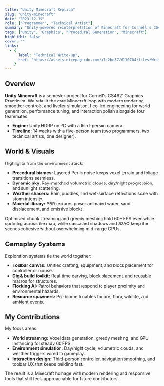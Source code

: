 ```yaml
---
title: "Unity Minecraft Replica"
slug: "unity-minecraft"
date: "2023-12-15"
role: ["Programmer", "Technical Artist"]
summary: "Unity-powered reinterpretation of Minecraft for Cornell's CS4621 practicum, featuring procedural terrain, volumetric clouds, and interactive world editing tools."
tags: ["Unity", "Graphics", "Procedural Generation", "Minecraft"]
highlight: false
cover: ""
links:
  - {
      label: "Technical Write-up",
      href: "https://assets.nicepagecdn.com/a7c2be37/6110704/files/Writeup.pdf",
    }
---
```




## Overview

**Unity Minecraft** is a semester project for Cornell's CS4621 Graphics Practicum. We rebuilt the core Minecraft loop with modern rendering, smoother controls, and livelier simulation. I co-led engineering for world generation, performance tuning, and interaction polish alongside four teammates.

<YouTube
  url="https://youtu.be/338MKOXUzz4"
  title="Unity Minecraft Gameplay Overview"
  className="my-6"
/>

- **Engine:** Unity HDRP on PC with a third-person camera.
- **Timeline:** 14 weeks with a five-person team (two programmers, two technical artists, one designer).

## World & Visuals

Highlights from the environment stack:

- **Procedural biomes:** Layered Perlin noise keeps voxel terrain and foliage transitions seamless.
- **Dynamic sky:** Ray-marched volumetric clouds, day/night progression, and sunlight scattering.
- **Weather shaders:** Rain, puddles, and wet-surface reflections scale with storm intensity.
- **Material library:** PBR textures power animated water, sand displacement, and emissive blocks.

Optimized chunk streaming and greedy meshing hold 60+ FPS even while sprinting across the map, while cascaded shadows and SSAO keep the scenes cohesive without overwhelming mid-range GPUs.

## Gameplay Systems

Exploration systems tie the world together:

- **Toolbar canvas:** Unified crafting, equipment, and block placement for controller or mouse.
- **Dig & build toolkit:** Real-time carving, block placement, and reusable macros for structures.
- **Flocking AI:** Patrol behaviors that respond to player proximity and environmental hazards.
- **Resource spawners:** Per-biome tunables for ore, flora, wildlife, and ambient events.

## My Contributions

My focus areas:

- **World streaming:** Voxel data generation, greedy meshing, and GPU instancing for steady 60 FPS.
- **Environment simulation:** Day/night cycle, volumetric clouds, and weather triggers wired to gameplay.
- **Interaction design:** Third-person controller, navigation smoothing, and toolbar UX that keeps building fast.

The result is a Minecraft homage with modern rendering and responsive tools that still feels approachable for future contributors.
